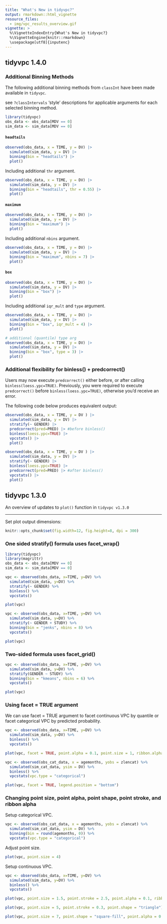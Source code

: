 ```yaml
---
title: "What's New in tidyvpc?"
output: rmarkdown::html_vignette
resource_files:
  - img/vpc_results_overview.gif
vignette: >
  %\VignetteIndexEntry{What's New in tidyvpc?}
  %\VignetteEngine{knitr::rmarkdown}
  \usepackage[utf8]{inputenc}
---
```



## tidyvpc 1.4.0

### Additional Binning Methods

The following additional binning methods from `classInt` have been made available in `tidyvpc`. 

see `?classIntervals` 'style' descriptions for applicable arguments for each selected binning method.

```r
library(tidyvpc)
obs_data <- obs_data[MDV == 0]
sim_data <- sim_data[MDV == 0]
```


#### `headtails`

```r
observed(obs_data, x = TIME, y = DV) |>
  simulated(sim_data, y = DV) |>
  binning(bin = "headtails") |>
  plot()
```

Including additional `thr` argument.

```r
observed(obs_data, x = TIME, y = DV) |>
  simulated(sim_data, y = DV) |>
  binning(bin = "headtails", thr = 0.55) |>
  plot()
```


#### `maximum`

```r
observed(obs_data, x = TIME, y = DV) |>
  simulated(sim_data, y = DV) |>
  binning(bin = "maximum") |>
  plot()

```


Including additional `nbins` argument.

```r
observed(obs_data, x = TIME, y = DV) |>
  simulated(sim_data, y = DV) |>
  binning(bin = "maximum", nbins = 7) |>
  plot()
```


#### `box`

```r
observed(obs_data, x = TIME, y = DV) |>
  simulated(sim_data, y = DV) |>
  binning(bin = "box") |>
  plot()
```

Including additional `iqr_mult` and `type` argument.

```r
observed(obs_data, x = TIME, y = DV) |>
  simulated(sim_data, y = DV) |>
  binning(bin = "box", iqr_mult = 4) |>
  plot()

# additional (quantile) type arg
observed(obs_data, x = TIME, y = DV) |>
  simulated(sim_data, y = DV) |>
  binning(bin = "box", type = 3) |>
  plot()

```

### Additional flexibility for binless() + predcorrect()

Users may now execute `predcorrect()` either before, or after calling `binless(loess.ypc=TRUE)`. Previously, you were required to execute `predcorrect()` before `binless(loess.ypc=TRUE)`, otherwise you'd receive an error.

The following code below produces equivalent output:

```r
observed(obs_data, x = TIME, y = DV ) |>
  simulated(sim_data, y = DV) |>
  stratify(~ GENDER) |>
  predcorrect(pred=PRED) |> #before binless()
  binless(loess.ypc=TRUE) |>
  vpcstats() |>
  plot()

observed(obs_data, x = TIME, y = DV ) |>
  simulated(sim_data, y = DV) |>
  stratify(~ GENDER) |>
  binless(loess.ypc=TRUE) |> 
  predcorrect(pred=PRED) |> #after binless()
  vpcstats() |>
  plot()
```

## tidyvpc 1.3.0

An overview of updates to `plot()` function in `tidyvpc v1.3.0`

----

Set plot output dimensions:

```r
knitr::opts_chunk$set(fig.width=12, fig.height=8, dpi = 300) 
```

### One sided stratify() formula uses facet_wrap() {.unlisted .unnumbered}

```r
library(tidyvpc)
library(magrittr)
obs_data <- obs_data[MDV == 0]
sim_data <- sim_data[MDV == 0]

vpc <- observed(obs_data, x=TIME, y=DV) %>%
  simulated(sim_data, y=DV) %>%
  stratify(~ GENDER) %>%
  binless() %>%
  vpcstats()

plot(vpc)

```


```r
vpc <- observed(obs_data, x=TIME, y=DV) %>%
  simulated(sim_data, y=DV) %>%
  stratify(~ GENDER + STUDY) %>%
  binning(bin = "jenks", nbins = 8) %>%
  vpcstats()

plot(vpc)

```


### Two-sided formula uses facet_grid() {.unlisted .unnumbered}


```r
vpc <- observed(obs_data, x=TIME, y=DV) %>%
  simulated(sim_data, y=DV) %>%
  stratify(GENDER ~ STUDY) %>%
  binning(bin = "kmeans", nbins = 6) %>%
  vpcstats()

plot(vpc)

```


### Using facet = TRUE argument {.unlisted .unnumbered}

We can use facet = TRUE argument to facet continuous VPC by quantile or facet categorical VPC by predicted probability.

```r
vpc <- observed(obs_data, x=TIME, y=DV) %>%
  simulated(sim_data, y=DV) %>%
  binless() %>%
  vpcstats()

plot(vpc, facet = TRUE, point.alpha = 0.1, point.size = 1, ribbon.alpha = 0.2)

```


```r
vpc <- observed(obs_cat_data, x = agemonths, yobs = zlencat) %>%
  simulated(sim_cat_data, ysim = DV) %>%
  binless() %>% 
  vpcstats(vpc.type = "categorical")

plot(vpc, facet = TRUE, legend.position = "bottom")

```


### Changing point size, point alpha, point shape, point stroke, and ribbon alpha {.unlisted .unnumbered}

Setup categorical VPC.

```r
vpc <- observed(obs_cat_data, x = agemonths, yobs = zlencat) %>%
  simulated(sim_cat_data, ysim = DV) %>%
  binning(bin = round(agemonths, 0)) %>%
  vpcstats(vpc.type = "categorical")
```

Adjust point size.
```r
plot(vpc, point.size = 4)
```


Setup continuous VPC.

```r
vpc <- observed(obs_data, x=TIME, y=DV) %>%
  simulated(sim_data, y=DV) %>%
  binless() %>%
  vpcstats()
```

```r
plot(vpc, point.size = 1.5, point.stroke = 2.5, point.alpha = 0.1, ribbon.alpha = 0.05)
```

```r
plot(vpc, point.size = 5, point.stroke = 0.3, point.shape = "triangle")
```

```r
plot(vpc, point.size = 7, point.shape = "square-fill", point.alpha = 0.1, ribbon.alpha = 0.5)

```